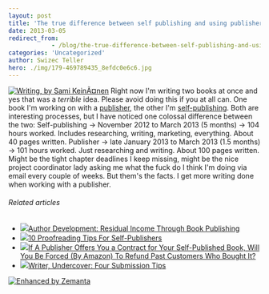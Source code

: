 ```yaml
---
layout: post
title: 'The true difference between self publishing and using publishers'
date: 2013-03-05
redirect_from: 
            - /blog/the-true-difference-between-self-publishing-and-using-publishers/swizec/6047
categories: 'Uncategorized'
author: Swizec Teller
hero: ./img/179-469789435_8efdc0e6c6.jpg
---
```

[![Writing, by Sami KeinÃ¤nen](./img/179-469789435_8efdc0e6c6.jpg "Writing, by Sami KeinÃ¤nen")](http://www.flickr.com/photos/sami73/469789435/) Right now I'm writing two books at once and yes that was a _terrible_ idea. Please avoid doing this if you at all can. One book I'm working on with a [publisher](http://en.wikipedia.org/wiki/Publishing "Publishing"), the other I'm [self-publishing](http://en.wikipedia.org/wiki/Self-publishing "Self-publishing"). Both are interesting processes, but I have noticed one colossal difference between the two: Self-publishing -> November 2012 to March 2013 (5 months) -> 104 hours worked. Includes researching, writing, marketing, everything. About 40 pages written. Publisher -> late January 2013 to March 2013 (1.5 months) -> 101 hours worked. Just researching and writing. About 100 pages written. Might be the tight chapter deadlines I keep missing, might be the nice project coordinator lady asking me what the fuck do I think I'm doing via email every couple of weeks. But them's the facts. I get more writing done when working with a publisher.

###### Related articles

- [![](http://i.zemanta.com/146263368_80_80.jpg)](http://acwpublishinghouse.wordpress.com/2013/02/18/author-development-residual-income-through-book-publishing/)[Author Development: Residual Income Through Book Publishing](http://acwpublishinghouse.wordpress.com/2013/02/18/author-development-residual-income-through-book-publishing/)
- [![](http://i.zemanta.com/148423968_80_80.jpg)](http://www.pbs.org/mediashift/2013/02/10-proofreading-tips-for-self-publishers-058.html)[10 Proofreading Tips For Self-Publishers](http://www.pbs.org/mediashift/2013/02/10-proofreading-tips-for-self-publishers-058.html)
- [![](http://i.zemanta.com/149463175_80_80.jpg)](http://selfpubauthors.com/2013/03/03/if-a-publisher-offers-you-a-contract-for-your-self-published-book-will-you-be-forced-by-amazon-to-refund-past-customers-who-bought-it/)[If A Publisher Offers You a Contract for Your Self-Published Book, Will You Be Forced (By Amazon) To Refund Past Customers Who Bought It?](http://selfpubauthors.com/2013/03/03/if-a-publisher-offers-you-a-contract-for-your-self-published-book-will-you-be-forced-by-amazon-to-refund-past-customers-who-bought-it/)
- [![](http://i.zemanta.com/148295322_80_80.jpg)](http://annaldavis.net/2013/02/26/writer-undercover-four-submission-tips/)[Writer, Undercover: Four Submission Tips](http://annaldavis.net/2013/02/26/writer-undercover-four-submission-tips/)

[![Enhanced by Zemanta](http://img.zemanta.com/zemified_e.png?x-id=4497a9c1-c8b8-4f00-881f-5f49a8ed775d)](http://www.zemanta.com/?px "Enhanced by Zemanta")